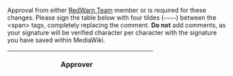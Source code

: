 Approval from either [[WP:RW/TEAM|RedWarn Team]] member {{u|Ed6767}} or {{u|Chlod}} is required for these changes. Please sign the table below with four tildes (<code>~~<nowiki/>~~</code>) between the <nowiki><span></nowiki> tags, completely replacing the comment. '''Do not''' add comments, as your signature will be verified character per character with the signature you have saved within MediaWiki.

{| class="wikitable" style="width:100%"
! style="width:300px" | Approver
| <span id="rwci-a1"><!-- Replace this with your signature --></span>
|}